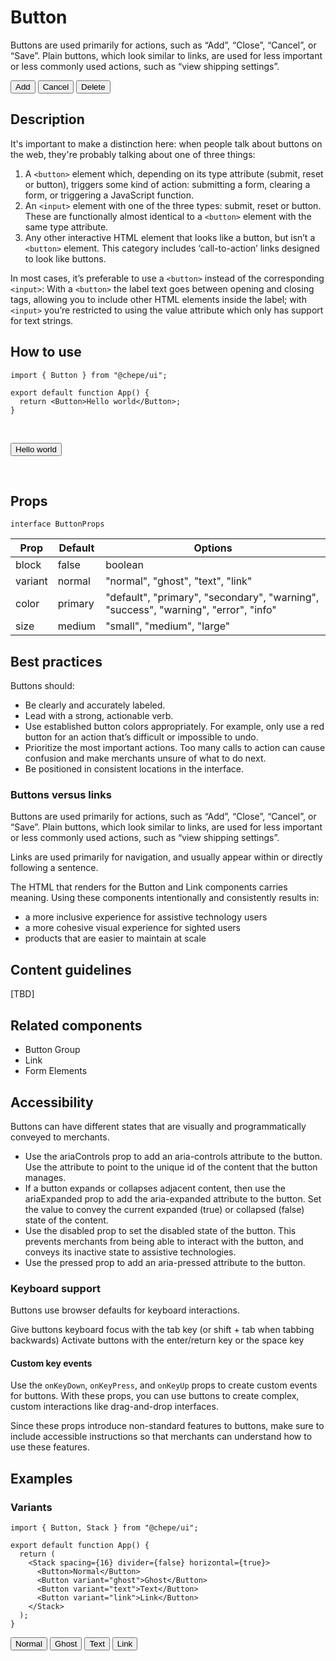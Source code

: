 

# Button

Buttons are used primarily for actions, such as “Add”, “Close”, “Cancel”, or “Save”. Plain buttons, which look similar to links, are used for less important or less commonly used actions, such as “view shipping settings”.

<ComponentContainer>
  <Stack spacing={16} divider={false} horizontal={true}>
    <Button>Add</Button>
    <Button variant="ghost">Cancel</Button>
    <Button color="error">Delete</Button>
  </Stack>
</ComponentContainer>

## Description

It's important to make a distinction here: when people talk about buttons on the web, they're probably talking about one of three things:

1. A `<button>` element which, depending on its type attribute (submit, reset or button), triggers some kind of action: submitting a form, clearing a form, or triggering a JavaScript function.
2. An `<input>` element with one of the three types: submit, reset or button. These are functionally almost identical to a `<button>` element with the same type attribute.
3. Any other interactive HTML element that looks like a button, but isn’t a `<button>` element. This category includes ‘call-to-action’ links designed to look like buttons.

In most cases, it’s preferable to use a `<button>` instead of the corresponding `<input>`: With a `<button>` the label text goes between opening and closing tags, allowing you to include other HTML elements inside the label; with `<input>` you’re restricted to using the value attribute which only has support for text strings.

## How to use

```tsx filename="app.tsx" {1,4} copy
import { Button } from "@chepe/ui";

export default function App() {
  return <Button>Hello world</Button>;
}
```

<br />

<Button>Hello world</Button>

<br />

## Props

`interface ButtonProps`

| Prop    | Default | Options                                                                             |
| ------- | ------- | ----------------------------------------------------------------------------------- |
| block   | false   | boolean                                                                             |
| variant | normal  | "normal", "ghost", "text", "link"                                                   |
| color   | primary | "default", "primary", "secondary", "warning", "success", "warning", "error", "info" |
| size    | medium  | "small", "medium", "large"                                                          |

## Best practices

Buttons should:

- Be clearly and accurately labeled.
- Lead with a strong, actionable verb.
- Use established button colors appropriately. For example, only use a red button for an action that’s difficult or impossible to undo.
- Prioritize the most important actions. Too many calls to action can cause confusion and make merchants unsure of what to do next.
- Be positioned in consistent locations in the interface.

### Buttons versus links

Buttons are used primarily for actions, such as “Add”, “Close”, “Cancel”, or “Save”. Plain buttons, which look similar to links, are used for less important or less commonly used actions, such as “view shipping settings”.

Links are used primarily for navigation, and usually appear within or directly following a sentence.

The HTML that renders for the Button and Link components carries meaning. Using these components intentionally and consistently results in:

- a more inclusive experience for assistive technology users
- a more cohesive visual experience for sighted users
- products that are easier to maintain at scale

## Content guidelines

[TBD]

## Related components

- Button Group
- Link
- Form Elements

## Accessibility

Buttons can have different states that are visually and programmatically conveyed to merchants.

- Use the ariaControls prop to add an aria-controls attribute to the button. Use the attribute to point to the unique id of the content that the button manages.
- If a button expands or collapses adjacent content, then use the ariaExpanded prop to add the aria-expanded attribute to the button. Set the value to convey the current expanded (true) or collapsed (false) state of the content.
- Use the disabled prop to set the disabled state of the button. This prevents merchants from being able to interact with the button, and conveys its inactive state to assistive technologies.
- Use the pressed prop to add an aria-pressed attribute to the button.

### Keyboard support

Buttons use browser defaults for keyboard interactions.

Give buttons keyboard focus with the tab key (or shift + tab when tabbing backwards)
Activate buttons with the enter/return key or the space key

#### Custom key events

Use the `onKeyDown`, `onKeyPress`, and `onKeyUp` props to create custom events for buttons. With these props, you can use buttons to create complex, custom interactions like drag-and-drop interfaces.

Since these props introduce non-standard features to buttons, make sure to include accessible instructions so that merchants can understand how to use these features.

## Examples

### Variants

```tsx filename="app.tsx" copy
import { Button, Stack } from "@chepe/ui";

export default function App() {
  return (
    <Stack spacing={16} divider={false} horizontal={true}>
      <Button>Normal</Button>
      <Button variant="ghost">Ghost</Button>
      <Button variant="text">Text</Button>
      <Button variant="link">Link</Button>
    </Stack>
  );
}
```

<ComponentContainer>
  <Stack spacing={16} divider={false} horizontal={true}>
    <Button>Normal</Button>
    <Button variant="ghost">Ghost</Button>
    <Button variant="text">Text</Button>
    <Button variant="link">Link</Button>
  </Stack>
</ComponentContainer>
